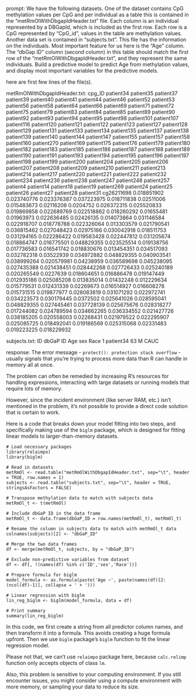 prompt:
We have the following datasets. One of the dataset contains CpG methylation values per CpG and per individual as a table this is contained in the “metRmOlWithDbgapIdHeader.txt” file. Each column is an individual represented by a DBGapId, which is included as the first row. Each row is a CpG represented by "CpG_id", values in the table are methylation values. Another data set is contained in “subjects.txt”. This file has the information on the individuals. Most important feature for us here is the "Age" column. The "dbGap ID" column (second column) in this table should match the first row of the "metRmOlWithDbgapIdHeader.txt", and they represent the same individuals. Build a predictive model to predict Age from methylation values, and display most important variables for the predictive models. 

here are first few lines of the file(s).

metRmOlWithDbgapIdHeader.txt:
cpg_ID	patient34	patient35	patient37	patient39	patient40	patient41	patient44	patient46	patient52	patient53	patient56	patient58	patient64	patient66	patient69	patient71	patient72	patient75	patient79	patient83	patient84	patient85	patient89	patient90	patient92	patient93	patient94	patient95	patient98	patient101	patient107	patient116	patient120	patient121	patient122	patient123	patient127	patient128	patient129	patient131	patient133	patient134	patient135	patient137	patient138	patient139	patient140	patient144	patient147	patient155	patient157	patient158	patient160	patient270	patient169	patient175	patient176	patient179	patient180	patient182	patient183	patient185	patient186	patient187	patient188	patient189	patient190	patient191	patient193	patient194	patient195	patient196	patient197	patient198	patient199	patient200	patient204	patient205	patient206	patient207	patient208	patient209	patient210	patient211	patient213	patient214	patient217	patient220	patient221	patient222	patient232	patient234	patient236	patient238	patient247	patient248	patient257	patient4	patient14	patient18	patient19	patient269	patient24	patient25	patient26	patient27	patient28	patient31
cg26211698	0.018851902	0.023740776	0.023376387	0.037223975	0.018711838	0.02511006	0.015483673	0.02116208	0.0204752	0.026372315	0.025520833	0.019869858	0.022689769	0.022518862	0.018260292	0.01655481	0.01963973	0.022636485	0.02426135	0.014073864	0.031146584	0.022918707	0.018778788	0.022326064	0.013303579	0.021790541	0.036815462	0.027048423	0.02975166	0.030042918	0.018511753	0.031294165	0.022286422	0.019583428	0.022447812	0.031205674	0.018864747	0.016775501	0.048829355	0.023525514	0.019138756	0.017736583	0.016541742	0.018830676	0.013454351	0.034517093	0.032782318	0.03522939	0.034972882	0.048829355	0.040903541	0.038999264	0.020579981	0.04238959	0.036589698	0.045238095	0.027435388	0.021438451	0.028442268	0.027726433	0.025240189	0.020265549	0.0227639	0.018604651	0.016886478	0.019147449	0.012935186	0.025085208	0.013835014	0.01432248	0.012229634	0.015779531	0.012431339	0.02269673	0.016514927	0.016608278	0.015731515	0.019877977	0.028083819	0.031071292	0.022972741	0.034223573	0.030179445	0.0372502	0.025641026	0.028595041	0.048829355	0.027445461	0.037728139	0.025675676	0.028318277	0.017244082	0.024789594	0.034662265	0.036334552	0.021427726	0.038185205	0.020558003	0.02268431	0.021979522	0.022295907	0.025085725	0.018492041	0.019186569	0.025315068	0.02331483	0.019223225	0.018229932


subjects.txt:
ID	dbGaP ID	Age	sex	Race
1	patient34	63	M	CAUC


response:
The error message - `protect(): protection stack overflow` - usually signals that you're trying to process more data than R can handle in memory all at once.

The problem can often be remedied by increasing R's resources for handling expressions, interacting with large datasets or running models that require lots of memory.

However, since the incident environment (like server RAM, etc.) isn't mentioned in the problem, it's not possible to provide a direct code solution that is certain to work.

Here is a code that breaks down your model fitting into two steps, and specifically making use of the `biglm` package, which is designed for fitting linear models to larger-than-memory datasets.

```
# Load necessary packages
library(relaimpo)
library(biglm)

# Read in datasets
metRmOl <- read.table("metRmOlWithDbgapIdHeader.txt", sep="\t", header = TRUE, row.names = 1) 
subjects <- read.table("subjects.txt", sep="\t", header = TRUE, stringsAsFactors = FALSE)

# Transpose methylation data to match with subjects data
metRmOl_t <- t(metRmOl)

# Include dbGaP ID in the data frame
metRmOl_t <- data.frame(dbGaP_ID = row.names(metRmOl_t), metRmOl_t)

# Rename the column in subjects data to match with metRmOl_t data
colnames(subjects)[2] <- "dbGaP_ID"
 
# Merge the two data frames
df <- merge(metRmOl_t, subjects, by = "dbGaP_ID")

# Exclude non-predictive variables from dataset
df <- df[, !(names(df) %in% c('ID','sex','Race'))]

# Prepare formula for biglm
model_formula <- as.formula(paste('Age ~', paste(names(df)[2:(ncol(df)-1)], collapse = ' + ')))

# Linear regression with biglm
lin_reg_biglm <- biglm(model_formula, data = df)

# Print summary
summary(lin_reg_biglm)
```

In this code, we first create a string from all predictor column names, and then transform it into a formula. This avoids creating a huge formula upfront. Then we use `biglm` package's `biglm` function to fit the linear regression model. 

Please not that, we can't use `relaimpo` package here, because `calc.relimp` function only accepts objects of class `lm`.
 
Also, this problem is sensitive to your computing environment. If you still encounter issues, you might consider using a compute environment with more memory, or sampling your data to reduce its size.
